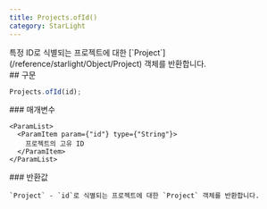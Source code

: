 ```yaml
---
title: Projects.ofId()
category: StarLight
---
```


<Section>
  특정 ID로 식별되는 프로젝트에 대한 [`Project`](/reference/starlight/Object/Project) 객체를 반환합니다.
</Section>
<Section>
  ## 구문

  ~~~js
  Projects.ofId(id);
  ~~~

  <Section>
    ### 매개변수

    <ParamList>
      <ParamItem param={"id"} type={"String"}>
        프로젝트의 고유 ID
      </ParamItem>
    </ParamList>
  </Section>
  <Section>
    ### 반환값

    `Project` - `id`로 식별되는 프로젝트에 대한 `Project` 객체를 반환합니다.
  </Section>
</Section>